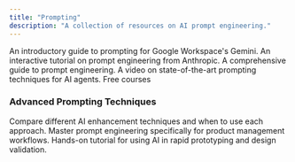 ```yaml
---
title: "Prompting"
description: "A collection of resources on AI prompt engineering."
---
```


<CardGroup cols={1}>
  <Card title="Google’s Prompting guide 101" icon="link" horizontal href="https://services.google.com/fh/files/misc/gemini-for-google-workspace-prompting-guide-101.pdf">
    An introductory guide to prompting for Google Workspace's Gemini.
  </Card>
  <Card title="Anthropic's Prompt Engineering Interactive Tutorial" icon="link" horizontal href="https://github.com/anthropics/prompt-eng-interactive-tutorial?trk=public_post_comment-text">
    An interactive tutorial on prompt engineering from Anthropic.
  </Card>
  <Card title="Prompt Engineering Guide" icon="link" horizontal href="https://www.promptingguide.ai/">
    A comprehensive guide to prompt engineering.
  </Card>
  <Card title="State-Of-The-Art Prompting For AI Agents" icon="link" horizontal href="https://www.youtube.com/watch?v=DL82mGde6wo&t=1117s">
    A video on state-of-the-art prompting techniques for AI agents.
  </Card>
</CardGroup>

<Card title="Anthropic Courses" icon="link" horizontal href="https://anthropic.skilljar.com/">
  Free courses
</Card>

### Advanced Prompting Techniques

<CardGroup cols={1}>
  <Card title="RAG vs Fine-tuning vs Prompt Engineering" icon="link" horizontal href="https://www.news.aakashg.com/p/rag-vs-fine-tuning-vs-prompt-engineering">
    Compare different AI enhancement techniques and when to use each approach.
  </Card>
  <Card title="Prompt Engineering for PMs" icon="link" horizontal href="https://www.news.aakashg.com/p/prompt-engineering">
    Master prompt engineering specifically for product management workflows.
  </Card>
  <Card title="AI Prototyping Tutorial" icon="link" horizontal href="https://www.news.aakashg.com/p/ai-prototyping-tutorial">
    Hands-on tutorial for using AI in rapid prototyping and design validation.
  </Card>
</CardGroup>